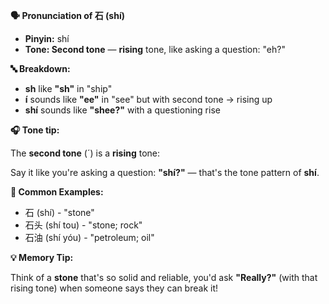 **🗣️ Pronunciation of 石 (shí)**

- **Pinyin:** shí
- **Tone: Second tone** — **rising** tone, like asking a question: "eh?"

**🔤 Breakdown:**

- **sh** like **"sh"** in "ship"
- **í** sounds like **"ee"** in "see" but with second tone → rising up
- **shí** sounds like **"shee?"** with a questioning rise

**🎧 Tone tip:**

The **second tone** (´) is a **rising** tone:

Say it like you're asking a question: **"shí?"** — that's the tone pattern of **shí**.

**📝 Common Examples:**

- 石 (shí) - "stone"
- 石头 (shí tou) - "stone; rock"
- 石油 (shí yóu) - "petroleum; oil"

**💡 Memory Tip:**

Think of a **stone** that's so solid and reliable, you'd ask **"Really?"** (with that rising tone)
when someone says they can break it!
